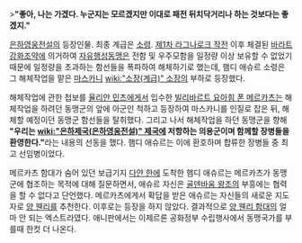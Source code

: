 >'''"좋아, 나는 가겠다. 누군지는 모르겠지만 이대로 패전 뒤치닥거리나 하는 것보다는 좋겠지."'''

[[은하영웅전설]]의 등장인물. 최종 계급은 [[소령]]. [[제1차 라그나로크 작전]] 이후 체결된 [[바라트 강화조약]]에 의거하여 [[자유행성동맹]]은 전함 및 우주모함을 일정량 이상 보유할 수 없었기 때문에 일정량을 초과하는 함선들을 폭파하여 해체하기로 했는데, 햄디 애슈르 소령은 그 해체작업을 맡은 [[마스카니]] [[wiki:"소장(계급)" 소장]]의 부하로 등장했다.

해체작업에 관한 첩보를 [[율리안 민츠]]에게서 입수한 [[빌리바르트 요아힘 폰 메르카츠]]는 해체작업을 하려던 동맹군의 앞에 아군인 척하고 등장하여 마스카니를 인질로 잡은 뒤, 해체할 예정이던 동맹군 함선들을 탈취했다. 그리고 나서 해체작업을 하던 동맹군을 향해 '''"우리는 [[wiki:"은하제국(은하영웅전설)" 제국]]에 저항하는 의용군이며 함께할 장병들을 환영한다."'''라는 내용의 선동을 했다. 햄디 애슈르는 이에 환호하며 합류한 장병들 중 최고 선임병이었다.

메르카츠 함대가 숨어 있던 보급기지 [[다얀 한]]에 도착한 햄디 애슈르는 메르카츠가 동맹군에 협조하는 목적에 대해 질문하면서, 애슈르 자신은 [[골덴바움 왕조]]의 부흥에는 협력을 할 수 없다고 단언했다. 메르카츠에게서 확답을 받은 애슈르는 자신들의 새로운 지도자로 [[양 웬리]]를 추천한다.
이후로는 등장을 하지 않았다. 결과적으로 [[양 웬리 함대]]의 얼마 안 되는 엑스트라였다. 애니판에서는 이제르론 공화정부 수립행사에서 동맹국가를 부를때 한컷 더 나온다.
